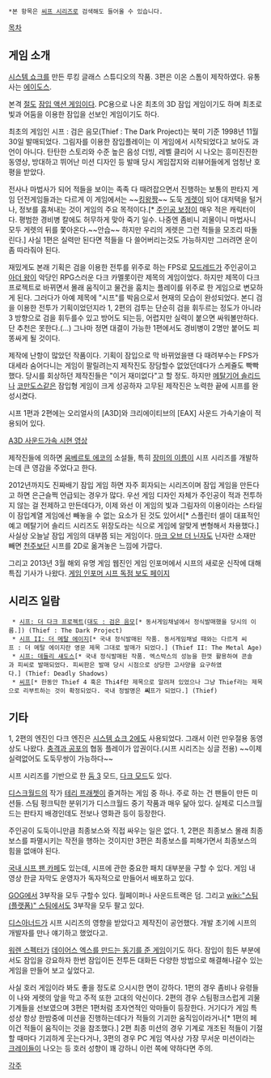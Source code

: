  *본 항목은 [[씨프 시리즈]]로 검색해도 들어올 수 있습니다.

[[목차]]

== 게임 소개 ==
[[시스템 쇼크]]를 만든 루킹 글래스 스튜디오의 작품. 3편은 이온 스톰이 제작하였다. 유통사는 [[에이도스]].

본격 [[절도]] [[잠입 액션 게임]]이다. PC용으로 나온 최초의 3D 잠입 게임이기도 하며 최초로 빛과 어둠을 이용한 잠입을 선보인 게임이기도 하다.

최초의 게임인 시프 : 검은 음모(Thief : The Dark Project)는 북미 기준 1998년 11월 30일 발매되었다. 그림자를 이용한 잠입플레이는 이 게임에서 시작되었다고 보아도 과언이 아니다. 탄탄한 스토리와 수준 높은 음성 더빙, 레벨 클리어 시 나오는 흥미진진한 동영상, 방대하고 뛰어난 미션 디자인 등 발매 당시 게임잡지와 리뷰어들에게 엄청난 호평을 받았다.

전사나 마법사가 되어 적들을 보이는 족족 다 때려잡으면서 진행하는 보통의 판타지 게임 던전게임들과는 다르게 이 게임에서는 ~~[[킹왕짱]]~~ 도둑 [[게렛]]이 되어 대저택을 털거나, 정보를 훔쳐내는 것이 게임의 주요 목적이다.[* [[주인공 보정]]이 매우 적은 캐릭터이다. 평범한 경비병 칼에도 허무하게 맞아 죽기 일수. 나중엔 좀비니 괴물이니 마법사니 모두 게렛의 뒤를 쫓아온다.~~안습~~ 하지만 우리의 게렛은 그런 적들을 모조리 따돌린다.] 사실 1편은 실력만 된다면 적들을 다 쓸어버리는것도 가능하지만 그러려면 운이 좀 따라줘야 된다.

재밌게도 본래 기획은 검을 이용한 전투를 위주로 하는 FPS로 [[모드레드]]가 주인공이고 [[아더 왕]]이 악당인 RPG스러운 다크 카멜롯이란 제목의 게임이었다. 하지만 제목이 다크 프로젝트로 바뀌면서 몰래 움직이고 물건을 훔치는 플레이를 위주로 한 게임으로 변모하게 된다. 그러다가 아예 제목에 "시프"를 박음으로서 현재의 모습이 완성되었다. 본디 검을 이용한 전투가 기획이었던지라 1, 2편의 검투는 단순히 검을 휘두르는 정도가 아니라 3 방향으로 검을 휘두를수 있고 방어도 되는등, 어렵지만 실력이 붙으면 싸워볼만하다. 단 추천은 못한다.(...) 그나마 정면 대결이 가능한 1편에서도 경비병이 2명만 붙어도 피똥싸게 될 것이다.

제작에 난항이 많았던 작품이다. 기획이 잠입으로 막 바뀌었을땐 다 때려부수는 FPS가 대세라 숨어다니는 게임이 팔릴려는지 제작진도 장담할수 없었던데다가 스케쥴도 빡빡했다. 당시를 회상하던 제작진들은 "이거 재미없다"고 할 정도. 하지만 [[메탈기어 솔리드]]나 [[코만도스]]같은 잠입형 게임이 크게 성공하자 고무된 제작진은 노력한 끝에 시프를 완성시켰다.

시프 1편과 2편에는 오리얼사의 [A3D]와 크리에이티브의 [EAX] 사운드 가속기술이 적용되어 있다.

[http://www.youtube.com/watch?v=bAhH9pKW6N0 A3D 사운드가속 시현 영상]

제작진들에 의하면 [[움베르토 에코]]의 소설들, 특히 [[장미의 이름]]이 시프 시리즈를 개발하는데 큰 영감을 주었다고 한다.  

2012년까지도 진짜배기 잠입 게임 하면 자주 회자되는 시리즈이며 잠입 게임을 만든다고 하면 은근슬쩍 언급되는 경우가 많다. 우선 게임 디자인 자체가 주인공이 적과 전투하지 않는 걸 전제하고 만든데다가, 이제 와선 이 게임의 빛과 그림자의 이용이라는 스타일이 잠입계열 게임에선 빼놓을 수 없는 요소가 된 것도 있어서[* 스플린터 셀이 대표적인 예고 메탈기어 솔리드 시리즈도 위장도라는 식으로 게임에 알맞게 변형해서 차용했다.] 사실상 오늘날 잠입 게임의 대부쯤 되는 게임이다. [[마크 오브 더 닌자]]도 닌자란 소재만 빼면 [[천주]]보단 시프를 2D로 옮겨놓은 느낌에 가깝다.

그리고 2013년 3월 해외 유명 게임 웹진인 게임 인포머에서 시프의 새로운 신작에 대해 특집 기사가 나왔다. [http://www.gameinformer.com/thief 게임 인포머 시프 독점 보도 페이지]

== 시리즈 일람 ==
  * [[시프: 더 다크 프로젝트]]([[대도 : 검은 음모]][* 동서게임채널에서 정식발매했을 당시의 이름.]) (Thief : The Dark Project)
  * [[시프 II: 더 메탈 에이지]][* 국내 정식발매된 작품. 동서게임채널 때와는 다르게 씨프 : 더 메탈 에이지란 영문 제목 그대로 발매가 되었다.] (Thief II: The Metal Age)
  * [[시프: 데들리 섀도스]][* 국내 정식발매된 작품. 엑스박스의 성능을 한껏 활용하여 콘솔과 피씨로 발매되었다. 피씨판은 발매 당시 시점으로 상당한 고사양을 요구하였다.] (Thief: Deadly Shadows)
  * [[씨프]][* 한동안 Thief 4 혹은 Thi4f란 제목으로 알려져 있었으나 그냥 Thief라는 제목으로 리부트하는 것이 확정되었다. 국내 정발명은 '''씨'''프가 되었다.] (Thief)


== 기타 ==
1, 2편의 엔진인 다크 엔진은 [[시스템 쇼크 2]]에도 사용되었다. 그래서 이런 만우절용 동영상도 나왔다.
{{{#!html
<object width="425" height="344"><param name="movie" value="http://www.youtube.com/v/y2KM79odz_k&hl=ko&fs=1"></param><param name="allowFullScreen" value="true"></param><param name="allowscriptaccess" value="always"></param><embed src="http://www.youtube.com/v/y2KM79odz_k&hl=ko&fs=1" type="application/x-shockwave-flash" allowscriptaccess="always" allowfullscreen="true" width="425" height="344"></embed></object>
}}}
[[충격과 공포]]의 협동 플레이가 압권이다.(시프 시리즈는 싱글 전용) ~~이제 실력없어도 도둑무쌍이 가능하다~~

시프 시리즈를 기반으로 한 [[둠 3]] 모드, [http://www.thedarkmod.com 다크 모드]도 있다.

[[디스크월드]]의 작가 [[테리 프래쳇]]이 즐겨하는 게임 중 하나. 주로 하는 건 팬들이 만든 미션들. 스팀 펑크틱한 분위기가 디스크월드 중기 작품과 매우 닮아 있다. 실제로 디스크월드는 판타지 배경인데도 전보나 영화관 등이 등장한다.

주인공이 도둑이니만큼 최종보스와 직접 싸우는 일은 없다. 1, 2편은 최종보스 몰래 최종보스를 파멸시키는 작전을 행하는 것이지만 3편은 최종보스를 피해가면서 최종보스의 힘을 없애야 된다.

[http://cafe.naver.com/thiefgame 국내 시프 팬 카페]도 있는데, 시프에 관한 중요한 패치 대부분을 구할 수 있다. 게임 내 영상 한글 자막도 운영자가 독자적으로 만들어서 배포하고 있다.

[[GOG]]에서 3부작을 모두 구할수 있다. 월페이퍼나 사운드트랙은 덤. 그리고 [[wiki:"스팀(플랫폼)" 스팀]]에서도 3부작을 모두 팔고 있다.

[[디스아너드]]가 시프 시리즈의 영향을 받았다고 제작진이 공언했다. 개발 초기에 시프의 개발자를 만나 얘기하고 했었다고.

[[워렌 스펙터]]가 [http://sneakybastards.net/shadesofgrey/problem-with-thief/ 데이어스 엑스를 만드는 동기를 준 게임]이기도 하다. 잠입이 힘든 부분에서도 잠입을 강요하자 한번 잠입이든 전투든 대화든 다양한 방법으로 해결해나갈수 있는 게임을 만들어 보고 싶었다고.

사실 호러 게임이라 봐도 좋을 정도로 으시시한 면이 강하다. 1편의 경우 좀비나 유령들이 나와 게렛의 앞을 막고 주적 또한 고대의 악신이다. 2편의 경우 스팀펑크스럽게 괴물 기계들을 선보였으며 3편은 1편처럼 초자연적인 악마들이 등장한다. 거기다가 게임 특성상 항상 한밤중에 미션을 진행하는데다가 적들의 기괴한 움직임이라거나[* 1편의 페이건 적들이 움직이는 것을 참조했다.] 2편 최종 미션의 경우 기계로 개조된 적들이 기절할 때마다 기괴하게 웃는다거나, 3편의 경우 PC 게임 역사상 가장 무서운 미션이라는 [[크레이들]]이 나오는 등 호러 성향이 꽤 강하니 이런 쪽에 약하다면 주의.

[[각주]]
